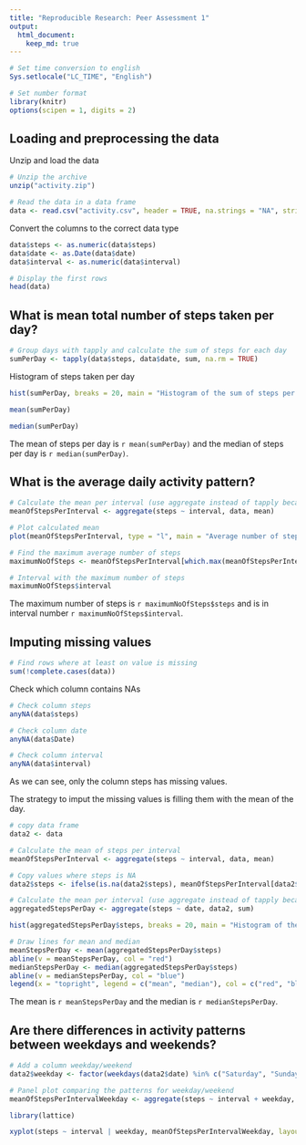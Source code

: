 ```yaml
---
title: "Reproducible Research: Peer Assessment 1"
output: 
  html_document:
    keep_md: true
---
```

```r
# Set time conversion to english
Sys.setlocale("LC_TIME", "English")

# Set number format
library(knitr)
options(scipen = 1, digits = 2)
```


## Loading and preprocessing the data
Unzip and load the data
```r
# Unzip the archive
unzip("activity.zip")

# Read the data in a data frame
data <- read.csv("activity.csv", header = TRUE, na.strings = "NA", stringsAsFactors = FALSE)
```
Convert the columns to the correct data type
```r
data$steps <- as.numeric(data$steps)
data$date <- as.Date(data$date)
data$interval <- as.numeric(data$interval)

# Display the first rows
head(data)
```


## What is mean total number of steps taken per day?
```r
# Group days with tapply and calculate the sum of steps for each day
sumPerDay <- tapply(data$steps, data$date, sum, na.rm = TRUE)
```
Histogram of steps taken per day
```r
hist(sumPerDay, breaks = 20, main = "Histogram of the sum of steps per day")
```
```r
mean(sumPerDay)
```
```r
median(sumPerDay)
```

The mean of steps per day is `r mean(sumPerDay)` and the median of steps per day is `r median(sumPerDay)`.

## What is the average daily activity pattern?
```r
# Calculate the mean per interval (use aggregate instead of tapply because it returs a data frame)
meanOfStepsPerInterval <- aggregate(steps ~ interval, data, mean)

# Plot calculated mean
plot(meanOfStepsPerInterval, type = "l", main = "Average number of steps per 5 minute interval", xlab = "5-minute interval", ylab = "Average number of steps taken")

# Find the maximum average number of steps
maximumNoOfSteps <- meanOfStepsPerInterval[which.max(meanOfStepsPerInterval$steps), ]
```

```r
# Interval with the maximum number of steps
maximumNoOfSteps$interval
```

The maximum number of steps is `r maximumNoOfSteps$steps` and is in interval number `r maximumNoOfSteps$interval`.


## Imputing missing values

```r
# Find rows where at least on value is missing
sum(!complete.cases(data))
```

Check which column contains NAs
```r
# Check column steps
anyNA(data$steps)
```
```r
# Check column date
anyNA(data$Date)
```
```r
# Check column interval
anyNA(data$interval)
```

As we can see, only the column steps has missing values.

The strategy to imput the missing values is filling them with the mean of the day.

```r
# copy data frame
data2 <- data

# Calculate the mean of steps per interval
meanOfStepsPerInterval <- aggregate(steps ~ interval, data, mean)

# Copy values where steps is NA
data2$steps <- ifelse(is.na(data2$steps), meanOfStepsPerInterval[data2$interval, "steps"], data2$steps)
```

```r
# Calculate the mean per interval (use aggregate instead of tapply because it returs a data frame)
aggregatedStepsPerDay <- aggregate(steps ~ date, data2, sum)

hist(aggregatedStepsPerDay$steps, breaks = 20, main = "Histogram of the sum of steps per day")

# Draw lines for mean and median
meanStepsPerDay <- mean(aggregatedStepsPerDay$steps)
abline(v = meanStepsPerDay, col = "red")
medianStepsPerDay <- median(aggregatedStepsPerDay$steps)
abline(v = medianStepsPerDay, col = "blue")
legend(x = "topright", legend = c("mean", "median"), col = c("red", "blue"), lty = 1)
```

The mean is `r meanStepsPerDay` and the median is `r medianStepsPerDay`.


## Are there differences in activity patterns between weekdays and weekends?
```r
# Add a column weekday/weekend
data2$weekday <- factor(weekdays(data2$date) %in% c("Saturday", "Sunday") + 1L, levels = 1:2, labels = c("weekday", "weekend"))

# Panel plot comparing the patterns for weekday/weekend
meanOfStepsPerIntervalWeekday <- aggregate(steps ~ interval + weekday, data2, mean)

library(lattice)

xyplot(steps ~ interval | weekday, meanOfStepsPerIntervalWeekday, layout = c(1, 2), type = "l")
```



